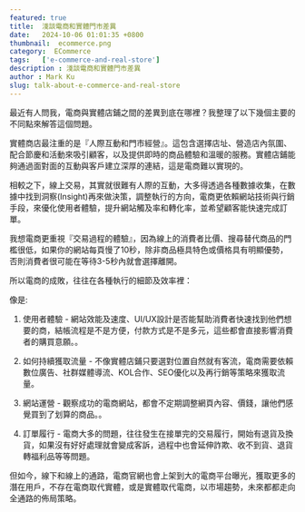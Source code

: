 ```yaml
---
featured: true
title:  淺談電商和實體門市差異
date:   2024-10-06 01:01:35 +0800
thumbnail:  ecommerce.png
category:  ECommerce
tags:   ['e-commerce-and-real-store']
description : 淺談電商和實體門市差異
author : Mark Ku
slug: talk-about-e-commerce-and-real-store
---
```

最近有人問我，電商與實體店鋪之間的差異到底在哪裡？我整理了以下幾個主要的不同點來解答這個問題。

實體商店最注重的是『人際互動和門市經營』。這包含選擇店址、營造店內氛圍、配合節慶和活動來吸引顧客，以及提供即時的商品體驗和溫暖的服務。實體店鋪能夠通過面對面的互動與客戶建立深厚的連結，這是電商難以實現的。

相較之下，線上交易，其實就很難有人際的互動，大多得透過各種數據收集，在數據中找到洞察(Insight)再來做決策，調整執行的方向，電商更依賴網站技術與行銷手段，來優化使用者體驗，提升網站觸及率和轉化率，並希望顧客能快速完成訂單。

我想電商更重視『交易過程的體驗』，因為線上的消費者比價、搜尋替代商品的門檻很低，如果你的網站每頁慢了10秒，除非商品極具特色或價格具有明顯優勢，否則消費者很可能在等待3-5秒內就會選擇離開。

所以電商的成敗，往往在各種執行的細節及效率裡：  

像是:  

1. 使用者體驗 - 網站效能及速度、UI/UX設計是否能幫助消費者快速找到他們想要的商，結帳流程是不是方便，付款方式是不是多元，這些都會直接影響消費者的購買意願。。  

2. 如何持續獲取流量 - 不像實體店鋪只要選對位置自然就有客流，電商需要依賴數位廣告、社群媒體導流、KOL合作、SEO優化以及再行銷等策略來獲取流量。

3. 網站運營 - 觀察成功的電商網站，都會不定期調整網頁內容、價錢，讓他們感覺買到了划算的商品。。  

4. 訂單履行 - 電商大多的問題，往往發生在接單完的交易履行，開始有退貨及換貨，如果沒有好好處理就會變成客訴，過程中也會延伸詐欺、收不到貨、退貨轉福利品等等問題。  

但如今，線下和線上的通路，電商官網也會上架到大的電商平台曝光，獲取更多的潛在用戶，不存在電商取代實體，或是實體取代電商，以市場趨勢，未來都都走向全通路的佈局策略。  